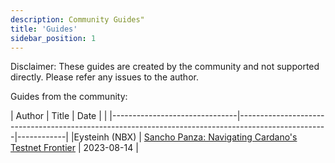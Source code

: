 ```yaml
---
description: Community Guides"
title: 'Guides'
sidebar_position: 1
---
```


Disclaimer: These guides are created by the community and not supported directly. Please refer any issues to the author.

Guides from the community:

| Author                        | Title                                                                                              | Date       |                                                                                                                                                                      |
|-------------------------------|----------------------------------------------------------------------------------------------------|------------|
|Eysteinh (NBX)                 | [Sancho Panza: Navigating Cardano's Testnet Frontier](https://www.youtube.com/watch?v=9CR8c9ZIVEE) | 2023-08-14 |
